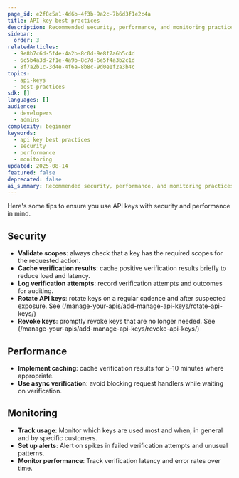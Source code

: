 ```yaml
---
page_id: e2f8c5a1-4d6b-4f3b-9a2c-7b6d3f1e2c4a
title: API key best practices
description: Recommended security, performance, and monitoring practices for implementing API keys with Kinde.
sidebar:
  order: 3
relatedArticles:
  - 9e8b7c6d-5f4e-4a2b-8c0d-9e8f7a6b5c4d
  - 6c5b4a3d-2f1e-4a9b-8c7d-6e5f4a3b2c1d
  - 8f7a2b1c-3d4e-4f6a-8b8c-9d0e1f2a3b4c
topics:
  - api-keys
  - best-practices
sdk: []
languages: []
audience:
  - developers
  - admins
complexity: beginner
keywords:
  - api key best practices
  - security
  - performance
  - monitoring
updated: 2025-08-14
featured: false
deprecated: false
ai_summary: Recommended security, performance, and monitoring practices for using API keys with Kinde.
---
```


Here's some tips to ensure you use API keys with security and performance in mind.

## Security

- **Validate scopes**: always check that a key has the required scopes for the requested action.
- **Cache verification results**: cache positive verification results briefly to reduce load and latency.
- **Log verification attempts**: record verification attempts and outcomes for auditing.
- **Rotate API keys**: rotate keys on a regular cadence and after suspected exposure. See (/manage-your-apis/add-manage-api-keys/rotate-api-keys/)
- **Revoke keys**: promptly revoke keys that are no longer needed. See (/manage-your-apis/add-manage-api-keys/revoke-api-keys/)

## Performance

- **Implement caching**: cache verification results for 5–10 minutes where appropriate.
- **Use async verification**: avoid blocking request handlers while waiting on verification.

## Monitoring

- **Track usage**: Monitor which keys are used most and when, in general and by specific customers.
- **Set up alerts**: Alert on spikes in failed verification attempts and unusual patterns.
- **Monitor performance**: Track verification latency and error rates over time.
